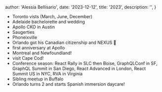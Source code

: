 
  author: 'Alessia Bellisario',
  date: '2023-12-12',
  title: '2023',
  description: '',
}


- Toronto vists (March, June, December)
- Adelaide bachelorette and wedding
- Apollo CKO in Austin
- Saugerties
- Phoneixville
- Orlando got his Canadian citizenship and NEXUS :tada:
- first anniversary at Apollo
- Montreal and Newfoundland!
- visit Cape Cod!
- Conference season: React Rally in SLC then Boise, GraphQLConf in SF, GraphQL Summit in San Diego, React Advanced in London, React Summit US in NYC, RVA in Virginia
- Sibling meetup in Buffalo
- Orlando turns 2 and starts Spanish immersion daycare!